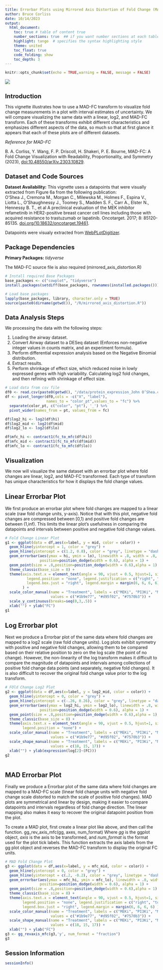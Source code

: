 ```yaml
---
title: Errorbar Plots using Mirrored Axis Distortion of Fold Change (MAD-FC) Transform
author: Bruce Corliss
date: 10/14/2023
output: 
  html_document:
    toc: true # table of content true
    number_sections: true  ## if you want number sections at each table header
    highlight: tango  # specifies the syntax highlighting style
    theme: united 
    toc_float: true
    code_folding: show
    toc_depth: 3  
---
```


<style type="text/css">
h1.title { font-size: 24px;}
h1 {font-size: 20px;}
</style>


```r
knitr::opts_chunk$set(echo = TRUE,warning = FALSE, message = FALSE)

```

![](media/banner.png)

# Introduction

This vignette illustrates how to use a MAD-FC transform to visualize fold change measurements in a plot with interval estimates of uncertainty. We will compare visualizing the same data with a linear, log2, and MAD-FC transform. Each of these transforms exhibit different characteristics and emphasizes different aspects of the data, so much so that at first glance it appears that each of these plots are of different datasets.


_Reference for MAD-FC_

B. A. Corliss, Y. Wang, F. P. Driscoll, H. Shakeri, P. E. Bourne, MAD-FC: A Fold Change Visualization with Readability, Proportionality, and Symmetry (2023), [doi:10.48550/arXiv.2303.10829](doi:10.48550/arXiv.2303.10829).

# Dataset and Code Sources

__Dataset Availability:__ This vignette uses a datapoints that were visually extracted from Figure 6a from the following publication:  
O’Shea J., Cremona M., Morgan C., Milewska M., Holmes F., Espina V., Liotta L., O’Shaughnessy J., Toomey S., Madden S. F., Carr A., Elster N., Hennessy B. T., et al A preclinical evaluation of the MEK inhibitor refametinib in HER2-positive breast cancer cell lines including those with acquired resistance to trastuzumab or lapatinib. Oncotarget. 2017; 8: 85120-85135. [doi.org/10.18632/oncotarget.19461](doi.org/10.18632/oncotarget.19461).

Datapoints were visualy extracted from [WebPLotDigitizer](https://automeris.io/WebPlotDigitizer/).

# Package Dependencies
__Primary Packages:__ *tidyverse*

The MAD-FC source file is also required (mirrored_axis_distortion.R)


```r
# Install required Base Packages
base_packages <- c("cowplot", "tidyverse")
install.packages(setdiff(base_packages, rownames(installed.packages())))  

# Load base packages
lapply(base_packages, library, character.only = TRUE)
source(paste0(dirname(getwd()), "/R/mirrored_axis_distortion.R"))
```
  
# Data Analysis Steps

We processing the data with the following steps:

1. Loading the airway dataset.
2. Convert Airway dataset to a DESeq dataset (Enforces non-negative integer values in counts matrix, and an experiment formula).
2. Perform differential expression analysis based on the Negative Binomial distribution.
3. Extract results.
4. Perform shrinkage of effect size, which reduced noise in lowly expressed genes with high variability.
Calculating log2 fold changes, and then refining with shrinkage of effect size.

```r
# Load data from csv file
df0 <- read.csv(paste0(getwd(), "/data/protein_expression_John O’Shea.csv"))
df <- pivot_longer(df0,cols = -c("X", "label"), 
                   names_to = "color_pt",values_to = "fc") %>% 
  separate(color_pt, c("color", "pt"), '_') %>%
  pivot_wider(names_from = pt, values_from = fc)

df$log2_hi <- log2(df$hi)
df$log2_mid <- log2(df$mid)
df$log2_lo <- log2(df$lo)

df$mfc_hi <- contract1(fc_to_mfc(df$hi))
df$mfc_mid <- contract1(fc_to_mfc(df$mid))
df$mfc_lo <- contract1(fc_to_mfc(df$lo))

```
  

# Visualization
  
  
We now will visualize the same dataset with an errorbar plot where fold changes are linear, log2, and MAD-FC transformed. Each type of transform has unique characteristics for how it displays the fold change values.

## Linear Errorbar Plot

We first produce an errorbar plot where fold changes are mapped to a linear scale (raw fold change units, y-axis). Notice that with this plot, negative fold changes are compressed between [0,1) and positive fold changes are between (1,inf). This limits the linear plot's usefulness in comparing the datapoints and intervals between positive and negative fold change values.

```r
# Fold Change Linear Plot
g1 <- ggplot(data = df,aes(x=label, y = mid, color = color)) +
  geom_hline(yintercept = 1, color = "grey") +
  geom_hline(yintercept = c(1.2, 0.8), color = "grey", linetype = "dashed") +
  geom_errorbar(aes(ymax = hi, ymin = lo), linewidth = .8, width = .8, 
                position=position_dodge(width = 0.6), alpha = 1) + 
  geom_point(size = .8,position=position_dodge(width = 0.6),alpha = 1) +
  theme_classic(base_size = 8) + 
  theme(axis.text.x = element_text(angle = 90, vjust = 0.5, hjust=1, size=7),
          legend.position = "none", legend.justification = c("right", "top"),
          legend.box.just = "right", legend.margin = margin(6, 6, 6, 6)
        ) +
  scale_color_manual(name = "Treatment", labels = c("MEKi", "PI3Ki", "MEKI:PI3Ki"), 
                     values = c("#1b9e77", "#d95f02", "#7570b3")) +
  scale_y_continuous(breaks=seq(0,3,.5)) +
  xlab("") + ylab("FC")
g1
```
  
## Log Errorbar plot

Next we produce a Errorbar plot of the same data where fold changes are mapped to a log2 scale (raw fold change units). Log plots exhibit symmetry with positive and negative fold changes, allowing them to be compared based on their relative position to zero on the log scale (the point of no change). However, the non-linearity of the log transform makes it difficult to compare the magnitude of datapoints and intervals among collections of positive fold change data points (and separately, negative fold changes). It is also difficult to recover the original fold change value prior to the log transform.

```r
# FOld Change Log2 Plot
g2 <- ggplot(data = df,aes(x=label, y = log2_mid, color = color)) +
  geom_hline(yintercept = 0, color = "grey") +
  geom_hline(yintercept = c(-.26, 0.26), color = "grey", linetype = "dashed") +
  geom_errorbar(aes(ymax = log2_hi, ymin = log2_lo), linewidth = .8, width = .8, 
                position=position_dodge(width = 0.6), alpha = 1) + 
  geom_point(size = .8,position=position_dodge(width = 0.6),alpha = 1) +
  theme_classic(base_size = 8) + 
  theme(axis.text.x = element_text(angle = 90, vjust = 0.5, hjust=1, size=7),
        legend.position = "none") +
  scale_color_manual(name = "Treatment", labels = c("MEKi", "PI3Ki", "MEKI:PI3Ki"),
                     values = c("#1b9e77", "#d95f02", "#7570b3")) +
  scale_shape_manual(name = "Treatment", labels = c("MEKi", "PI3Ki", "MEKI:PI3Ki"), 
                     values = c(18, 15, 17)) +
  xlab("") + ylab(expression(log[2]~(FC)))
g2
 
```
  
## MAD Errorbar Plot
Finally we produce a Errorbar plot of the same data where fold changes are mapped to a MAD-FC scale (linear fold change units with negative fold change scale distorted to match the scale of positive fold changes). MAD plots are symmetrical and linear by design, making it easier to compare datapoints and intervals regardless of fold change direction. The linear mapping also makes it easy to recover the original datapoint position from the plot.

To create a MAD plot, first create a linear plot like above, and then call the function.
gg_rev_axis_mfc(gg, axes, num_format)
Where _gg_ is the ggplot object, _axis_ is the axis to be transformed, and _num_format_ is the format used for the plot tick labels.
This function extracts the axis labels from the gg plot object and reverses the MAD-FC transform to display the original FC units.

```r
# MAD Fold Change Plot
g3 <- ggplot(data = df,aes(x=label, y = mfc_mid, color = color)) +
  geom_hline(yintercept = 0, color = "grey") +
  geom_hline(yintercept = c(.2, -0.2), color = "grey", linetype = "dashed") +
  geom_errorbar(aes(ymax = mfc_hi, ymin = mfc_lo), linewidth = .8, width = .8, 
                position=position_dodge(width = 0.6), alpha = 1) + 
  geom_point(size = .8,position=position_dodge(width = 0.6),alpha = 1) +
  theme_classic(base_size = 8) + 
  theme(axis.text.x = element_text(angle = 90, vjust = 0.5, hjust=1, size=7),
        legend.position = "none", legend.justification = c("right", "top"),
        legend.box.just = "right", legend.margin = margin(6, 6, 6, 6) ) +
  scale_color_manual(name = "Treatment", labels = c("MEKi", "PI3Ki", "MEKI:PI3Ki"), 
                     values = c("#1b9e77", "#d95f02", "#7570b3")) +
  scale_shape_manual(name = "Treatment", labels = c("MEKi", "PI3Ki", "MEKI:PI3Ki"), 
                     values = c(18, 15, 17)) +
  xlab("") + ylab("FC")
g3 <- gg_revaxis_mfc(g3,'y', num_format = "fraction")
g3

```




# Session Information

```r
sessionInfo()
```
